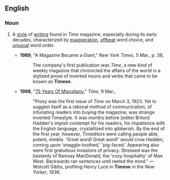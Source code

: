 ==English==

===Noun===
{{en-noun|-}}

# {{context|mainly|US}} A [[style]] of [[writing]] found in ''Time'' magazine, especially during its early decades, characterized by [[exaggeration]], [[offbeat]] word choice, and [[unusual]] word order.
#*'''1989''', "A Magazine Became a Giant," ''New York Times'', 5 Mar., p. 38,
#*:The company's first publication was ''Time'', a new kind of weekly magazine that chronicled the affairs of the world in a stylized prose of inverted nouns and verbs that came to be known as '''Timese'''.
#*'''1998''', "[http://www.time.com/time/magazine/article/0,9171,987956-3,00.html 75 Years Of Miscellany]," ''Time'', 9 Mar.,
#*:"Prosy was the first issue of ''Time'' on March 3, 1923. Yet to suggest itself as a rational method of communication, of infuriating readers into buying the magazine, was strange inverted Timestyle. It was months before [editor Briton] Hadden's impish contempt for his readers, his impatience with the English language, crystallized into gibberish. By the end of the first year, however, Timeditors were calling people able, potent, nimble. 'Great word! Great word!' would crow Hadden, coming upon 'snaggle-toothed,' 'pig-faced.' Appearing also were first gratuitous invasions of privacy. Stressed was the bastardy of Ramsay MacDonald, the 'cozy hospitality' of Mae West. Backwards ran sentences until reeled the mind." — Wolcott Gibbs, profiling Henry Luce in '''Timese''' in the ''New Yorker'', 1936.